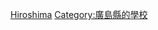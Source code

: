 {{日本行政區劃分類導航|的大學}}
{{Commonscat|Universities and colleges in Hiroshima prefecture}}

[[Category:日本各都道府縣的大學|Hiroshima]]
[[Category:廣島縣的學校|Category:廣島縣的學校]]